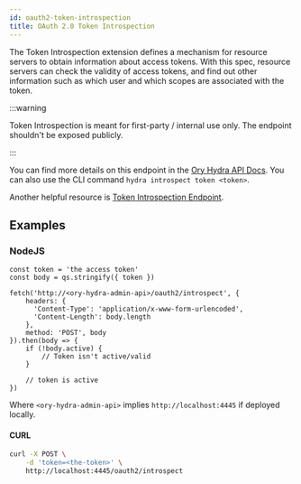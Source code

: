 ```yaml
---
id: oauth2-token-introspection
title: OAuth 2.0 Token Introspection
---
```


The Token Introspection extension defines a mechanism for resource servers to obtain information about access tokens. With this
spec, resource servers can check the validity of access tokens, and find out other information such as which user and which scopes
are associated with the token.

:::warning

Token Introspection is meant for first-party / internal use only. The endpoint shouldn't be exposed publicly.

:::

You can find more details on this endpoint in the [Ory Hydra API Docs](https://www.ory.sh/hydra/docs/reference/api). You can also
use the CLI command `hydra introspect token <token>`.

Another helpful resource is [Token Introspection Endpoint](https://www.oauth.com/oauth2-servers/token-introspection-endpoint/).

## Examples

### NodeJS

```
const token = 'the access token'
const body = qs.stringify({ token })

fetch('http://<ory-hydra-admin-api>/oauth2/introspect', {
    headers: {
      'Content-Type': 'application/x-www-form-urlencoded',
      'Content-Length': body.length
    },
    method: 'POST', body
}).then(body => {
    if (!body.active) {
        // Token isn't active/valid
    }

    // token is active
})
```

Where `<ory-hydra-admin-api>` implies `http://localhost:4445` if deployed locally.

#### CURL

```sh
curl -X POST \
    -d 'token=<the-token>' \
    http://localhost:4445/oauth2/introspect
```
